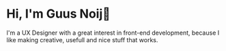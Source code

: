 # Hi, I'm Guus Noij🦆

I'm a UX Designer with a great interest in front-end development, because I like making creative, usefull and nice stuff that works.